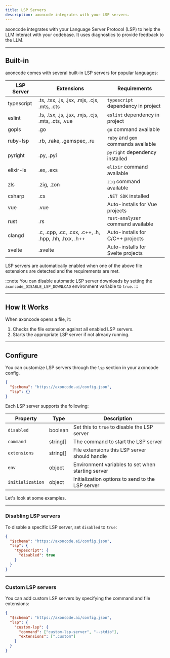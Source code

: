 ```yaml
---
title: LSP Servers
description: axoncode integrates with your LSP servers.
---
```


axoncode integrates with your Language Server Protocol (LSP) to help the LLM interact with your codebase. It uses diagnostics to provide feedback to the LLM.

---

## Built-in

axoncode comes with several built-in LSP servers for popular languages:

| LSP Server | Extensions                                           | Requirements                        |
| ---------- | ---------------------------------------------------- | ----------------------------------- |
| typescript | .ts, .tsx, .js, .jsx, .mjs, .cjs, .mts, .cts         | `typescript` dependency in project  |
| eslint     | .ts, .tsx, .js, .jsx, .mjs, .cjs, .mts, .cts, .vue   | `eslint` dependency in project      |
| gopls      | .go                                                  | `go` command available              |
| ruby-lsp   | .rb, .rake, .gemspec, .ru                            | `ruby` and `gem` commands available |
| pyright    | .py, .pyi                                            | `pyright` dependency installed      |
| elixir-ls  | .ex, .exs                                            | `elixir` command available          |
| zls        | .zig, .zon                                           | `zig` command available             |
| csharp     | .cs                                                  | `.NET SDK` installed                |
| vue        | .vue                                                 | Auto-installs for Vue projects      |
| rust       | .rs                                                  | `rust-analyzer` command available   |
| clangd     | .c, .cpp, .cc, .cxx, .c++, .h, .hpp, .hh, .hxx, .h++ | Auto-installs for C/C++ projects    |
| svelte     | .svelte                                              | Auto-installs for Svelte projects   |

LSP servers are automatically enabled when one of the above file extensions are detected and the requirements are met.

:::note
You can disable automatic LSP server downloads by setting the `axoncode_DISABLE_LSP_DOWNLOAD` environment variable to `true`.
:::

---

## How It Works

When axoncode opens a file, it:

1. Checks the file extension against all enabled LSP servers.
2. Starts the appropriate LSP server if not already running.

---

## Configure

You can customize LSP servers through the `lsp` section in your axoncode config.

```json title="axoncode.json"
{
  "$schema": "https://axoncode.ai/config.json",
  "lsp": {}
}
```

Each LSP server supports the following:

| Property         | Type     | Description                                       |
| ---------------- | -------- | ------------------------------------------------- |
| `disabled`       | boolean  | Set this to `true` to disable the LSP server      |
| `command`        | string[] | The command to start the LSP server               |
| `extensions`     | string[] | File extensions this LSP server should handle     |
| `env`            | object   | Environment variables to set when starting server |
| `initialization` | object   | Initialization options to send to the LSP server  |

Let's look at some examples.

---

### Disabling LSP servers

To disable a specific LSP server, set `disabled` to `true`:

```json title="axoncode.json" {5}
{
  "$schema": "https://axoncode.ai/config.json",
  "lsp": {
    "typescript": {
      "disabled": true
    }
  }
}
```

---

### Custom LSP servers

You can add custom LSP servers by specifying the command and file extensions:

```json title="axoncode.json" {4-7}
{
  "$schema": "https://axoncode.ai/config.json",
  "lsp": {
    "custom-lsp": {
      "command": ["custom-lsp-server", "--stdio"],
      "extensions": [".custom"]
    }
  }
}
```
